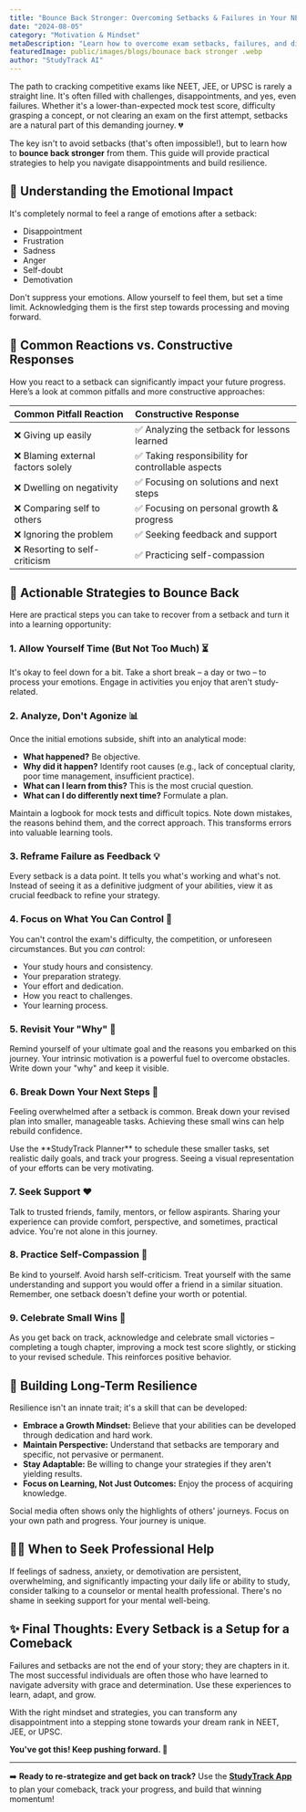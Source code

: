 ```yaml
---
title: "Bounce Back Stronger: Overcoming Setbacks & Failures in Your NEET, JEE & UPSC Journey"
date: "2024-08-05"
category: "Motivation & Mindset"
metaDescription: "Learn how to overcome exam setbacks, failures, and disappointments in your NEET, JEE, or UPSC preparation. Tips for building resilience and bouncing back stronger."
featuredImage: public/images/blogs/bounace back stronger .webp
author: "StudyTrack AI"
---
```



The path to cracking competitive exams like NEET, JEE, or UPSC is rarely a straight line. It's often filled with challenges, disappointments, and yes, even failures. Whether it's a lower-than-expected mock test score, difficulty grasping a concept, or not clearing an exam on the first attempt, setbacks are a natural part of this demanding journey. 💔

The key isn't to avoid setbacks (that's often impossible!), but to learn how to **bounce back stronger** from them. This guide will provide practical strategies to help you navigate disappointments and build resilience.

## 🌱 Understanding the Emotional Impact

It's completely normal to feel a range of emotions after a setback:
*   Disappointment
*   Frustration
*   Sadness
*   Anger
*   Self-doubt
*   Demotivation

<Info title="Acknowledge Your Feelings">
Don't suppress your emotions. Allow yourself to feel them, but set a time limit. Acknowledging them is the first step towards processing and moving forward.
</Info>

## 🔄 Common Reactions vs. Constructive Responses

How you react to a setback can significantly impact your future progress. Here’s a look at common pitfalls and more constructive approaches:

| Common Pitfall Reaction            | Constructive Response                        |
| :--------------------------------- | :------------------------------------------- |
| ❌ Giving up easily                | ✅ Analyzing the setback for lessons learned |
| ❌ Blaming external factors solely | ✅ Taking responsibility for controllable aspects |
| ❌ Dwelling on negativity          | ✅ Focusing on solutions and next steps      |
| ❌ Comparing self to others        | ✅ Focusing on personal growth & progress    |
| ❌ Ignoring the problem            | ✅ Seeking feedback and support              |
| ❌ Resorting to self-criticism     | ✅ Practicing self-compassion                |

## 💪 Actionable Strategies to Bounce Back

Here are practical steps you can take to recover from a setback and turn it into a learning opportunity:

### 1. Allow Yourself Time (But Not Too Much) ⏳
It's okay to feel down for a bit. Take a short break – a day or two – to process your emotions. Engage in activities you enjoy that aren't study-related.

### 2. Analyze, Don't Agonize 📊
Once the initial emotions subside, shift into an analytical mode:
*   **What happened?** Be objective.
*   **Why did it happen?** Identify root causes (e.g., lack of conceptual clarity, poor time management, insufficient practice).
*   **What can I learn from this?** This is the most crucial question.
*   **What can I do differently next time?** Formulate a plan.

<Tip title="Use an Error Logbook">
Maintain a logbook for mock tests and difficult topics. Note down mistakes, the reasons behind them, and the correct approach. This transforms errors into valuable learning tools.
</Tip>

### 3. Reframe Failure as Feedback 💡
Every setback is a data point. It tells you what's working and what's not. Instead of seeing it as a definitive judgment of your abilities, view it as crucial feedback to refine your strategy.

### 4. Focus on What You Can Control 🧘
You can't control the exam's difficulty, the competition, or unforeseen circumstances. But you *can* control:
*   Your study hours and consistency.
*   Your preparation strategy.
*   Your effort and dedication.
*   How you react to challenges.
*   Your learning process.

### 5. Revisit Your "Why" 🎯
Remind yourself of your ultimate goal and the reasons you embarked on this journey. Your intrinsic motivation is a powerful fuel to overcome obstacles. Write down your "why" and keep it visible.

### 6. Break Down Your Next Steps 📝
Feeling overwhelmed after a setback is common. Break down your revised plan into smaller, manageable tasks. Achieving these small wins can help rebuild confidence.

<Info title="StudyTrack to the Rescue!">
Use the **StudyTrack Planner** to schedule these smaller tasks, set realistic daily goals, and track your progress. Seeing a visual representation of your efforts can be very motivating.
</Info>

### 7. Seek Support ❤️
Talk to trusted friends, family, mentors, or fellow aspirants. Sharing your experience can provide comfort, perspective, and sometimes, practical advice. You're not alone in this journey.

### 8. Practice Self-Compassion 🙏
Be kind to yourself. Avoid harsh self-criticism. Treat yourself with the same understanding and support you would offer a friend in a similar situation. Remember, one setback doesn't define your worth or potential.

### 9. Celebrate Small Wins 🎉
As you get back on track, acknowledge and celebrate small victories – completing a tough chapter, improving a mock test score slightly, or sticking to your revised schedule. This reinforces positive behavior.

## 🌱 Building Long-Term Resilience

Resilience isn't an innate trait; it's a skill that can be developed:
*   **Embrace a Growth Mindset:** Believe that your abilities can be developed through dedication and hard work.
*   **Maintain Perspective:** Understand that setbacks are temporary and specific, not pervasive or permanent.
*   **Stay Adaptable:** Be willing to change your strategies if they aren't yielding results.
*   **Focus on Learning, Not Just Outcomes:** Enjoy the process of acquiring knowledge.

<Warning title="Avoid the Comparison Trap">
Social media often shows only the highlights of others' journeys. Focus on your own path and progress. Your journey is unique.
</Warning>

## 🧑‍⚕️ When to Seek Professional Help
If feelings of sadness, anxiety, or demotivation are persistent, overwhelming, and significantly impacting your daily life or ability to study, consider talking to a counselor or mental health professional. There's no shame in seeking support for your mental well-being.

## ✨ Final Thoughts: Every Setback is a Setup for a Comeback

Failures and setbacks are not the end of your story; they are chapters in it. The most successful individuals are often those who have learned to navigate adversity with grace and determination. Use these experiences to learn, adapt, and grow.

With the right mindset and strategies, you can transform any disappointment into a stepping stone towards your dream rank in NEET, JEE, or UPSC.

**You've got this! Keep pushing forward. 💪**

---

➡️ **Ready to re-strategize and get back on track?** Use the [**StudyTrack App**](/study-planner) to plan your comeback, track your progress, and build that winning momentum!
